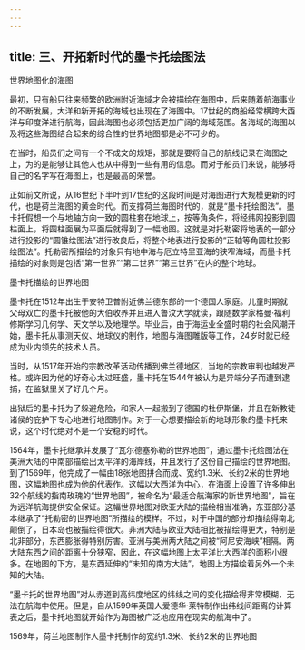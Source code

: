 ```yaml
---
---
---
```

title: 三、开拓新时代的墨卡托绘图法
---





世界地图化的海图


最初，只有船只往来频繁的欧洲附近海域才会被描绘在海图中，后来随着航海事业的不断发展，大洋和新开拓的海域也出现在了海图中。17世纪的商船经常横跨大西洋与印度洋进行航海，因此海图也必须包括更加广阔的海域范围。各海域的海图以及将这些海图结合起来的综合性的世界地图都是必不可少的。

在当时，船员们之间有一个不成文的规矩，那就是要将自己的航线记录在海图之上，为的是能够让其他人也从中得到一些有用的信息。而对于船员们来说，能够将自己的名字写在海图上，也是最高的荣誉。

正如前文所说，从16世纪下半叶到17世纪的这段时间是对海图进行大规模更新的时代，也是荷兰海图的黄金时代。而支撑荷兰海图时代的，就是“墨卡托绘图法”。墨卡托假想一个与地轴方向一致的圆柱套在地球上，按等角条件，将经纬网投影到圆柱面上，将圆柱面展为平面后就得到了一幅地图。这就是对托勒密将地表的一部分进行投影的“圆锥绘图法”进行改良后，将整个地表进行投影的“正轴等角圆柱投影绘图法”。托勒密所描绘的对象只有地中海与厄立特里亚海的狭窄海域，而墨卡托描绘的对象则是包括“第一世界”“第二世界”“第三世界”在内的整个地球。





墨卡托描绘的世界地图


墨卡托在1512年出生于安特卫普附近佛兰德东部的一个德国人家庭。儿童时期就父母双亡的墨卡托被他的大伯收养并且进入鲁汶大学就读，跟随数学家格曼·福利修斯学习几何学、天文学以及地理学。毕业后，由于海运业全盛时期的社会风潮开始，墨卡托从事测天仪、地球仪的制作，地图与海图雕版等工作，24岁时就已经成为业内领先的技术人员。

当时，从1517年开始的宗教改革活动传播到佛兰德地区，当地的宗教审判也越发严格。或许因为他的好奇心太过旺盛，墨卡托在1544年被认为是异端分子而遭到逮捕，在监狱里关了好几个月。

出狱后的墨卡托为了躲避危险，和家人一起搬到了德国的杜伊斯堡，并且在新教徒诸侯的庇护下专心地进行地图制作。对于一心想要描绘新的地球形象的墨卡托来说，这个时代绝对不是一个安稳的时代。

1564年，墨卡托继承并发展了“瓦尔德塞弥勒的世界地图”，通过墨卡托绘图法在美洲大陆的中南部描绘出太平洋的海岸线，并且发行了这份自己描绘的世界地图。到了1569年，他完成了一幅由18张地图拼合而成、宽约1.3米、长约2米的世界地图，这幅地图也成为他的代表作。这幅以大西洋为中心，在海面上设置了许多伸出32个航线的指南玫瑰的“世界地图”，被命名为“最适合航海家的新世界地图”，旨在为远洋航海提供安全保证。这幅世界地图对欧亚大陆的描绘相当准确，东亚部分基本继承了“托勒密的世界地图”所描绘的模样。不过，对于中国的部分却描绘得南北颠倒了，日本岛也被描绘得很大。非洲大陆与欧亚大陆相比被描绘得更大，特别是北非部分，东西膨胀得特别厉害。亚洲与美洲两大陆之间被“阿尼安海峡”相隔。两大陆东西之间的距离十分狭窄，因此，在这幅地图上太平洋比大西洋的面积小很多。在地图的下方，是东西延伸的“未知的南方大陆”，地图上方描绘着另外一个未知的大陆。

“墨卡托的世界地图”对从赤道到高纬度地区的纬线之间的变化描绘得非常模糊，无法在航海中使用。但是，自从1599年英国人爱德华·莱特制作出纬线间距离的计算表之后，墨卡托地图就开始作为海图被广泛地应用在现实的航海中了。

1569年，荷兰地图制作人墨卡托制作的宽约1.3米、长约2米的世界地图